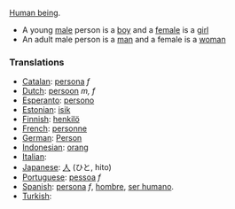 [[w:human being|Human being]]. 

* A young [[male]] person is a [[boy]] and a [[female]] is a [[girl]]
* An adult male person is a [[man]] and a female is a [[woman]]

===Translations===
*[[Catalan]]: [[persona]] ''f''
*[[Dutch]]: [[persoon]] ''m, f''
*[[Esperanto]]: [[persono]]
*[[Estonian]]: [[isik]]
*[[Finnish]]: [[henkilö]]
*[[French]]: [[personne]]
*[[German]]: [[Person]]
*[[Indonesian]]: [[orang]]
*[[Italian]]: [[]]
*[[Japanese]]: [[人]] (ひと, hito)
*[[Portuguese]]: [[pessoa]] ''f''
*[[Spanish]]: [[persona]] ''f'', [[hombre]], [[ser humano]].
*[[Turkish]]: [[]]